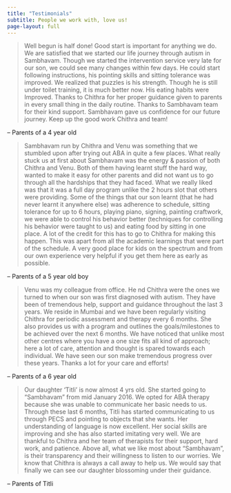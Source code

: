 ```yaml
---
title: "Testimonials"
subtitle: People we work with, love us!
page-layout: full
---
```


::: {.testimonial}

>  Well begun is half done! Good start is important for anything we do. We are satisfied that we started our life journey through autism in Sambhavam. Though we started the intervention service very late for our son, we could see many changes within few days. He could start following instructions, his pointing skills and sitting tolerance was improved. We realized that puzzles is his strength. Though he is still under toilet training, it is much better now. His eating habits were Improved. Thanks to Chithra for her proper guidance given to parents in every small thing in the daily routine. Thanks to Sambhavam team for their kind support. Sambhavam gave us confidence for our future journey. Keep up the good work Chithra and team!

-- Parents of a 4 year old
:::


::: {.testimonial}

>  Sambhavam run by Chithra and Venu was something that we stumbled upon after trying out ABA in quite a few places. What really stuck us at first about Sambhavam was the energy & passion of both Chithra and Venu. Both of them having learnt stuff the hard way, wanted to make it easy for other parents and did not want us to go through all the hardships that they had faced. What we really liked was that it was a full day program unlike the 2 hours slot that others were providing. Some of the things that our son learnt (that he had never learnt it anywhere else) was adherence to schedule, sitting tolerance for up to 6 hours, playing piano, signing, painting craftwork, we were able to control his behavior better (techniques for controlling his behavior were taught to us) and eating food by sitting in one place. A lot of the credit for this has to go to Chithra for making this happen. This was apart from all the academic learnings that were part of the schedule. A very good place for kids on the spectrum and from our own experience very helpful if you get them here as early as possible.

-- Parents of a 5 year old boy
:::

::: {.testimonial}

 > Venu was my colleague from office. He nd Chithra were the ones we turned to when our son was first diagnosed with autism. They have been of tremendous help, support and guidance throughout the last 3 years. We reside in Mumbai and we have been regularly visiting Chithra for periodic assessment and therapy every 6 months. She also provides us with a program and outlines the goals/milestones to be achieved over the next 6 months. We have noticed that unlike most other centres where you have a one size fits all kind of approach; here a lot of care, attention and thought is spared towards each individual. We have seen our son make tremendous progress over these years. Thanks a lot for your care and efforts!

-- Parents of a 6 year old
:::

::: {.testimonial}

>  Our daughter ‘Titli’ is now almost 4 yrs old. She started going to “Sambhavam” from mid January 2016. We opted for ABA therapy because she was unable to communicate her basic needs to us. Through these last 6 months, Titli has started communicating to us through PECS and pointing to objects that she wants. Her understanding of language is now excellent. Her social skills are improving and she has also started imitating very well. We are thankful to Chithra and her team of therapists for their support, hard work, and patience. Above all, what we like most about “Sambhavam”, is their transparency and their willingness to listen to our worries. We know that Chithra is always a call away to help us. We would say that finally we can see our daughter blossoming under their guidance.

-- Parents of Titli
:::